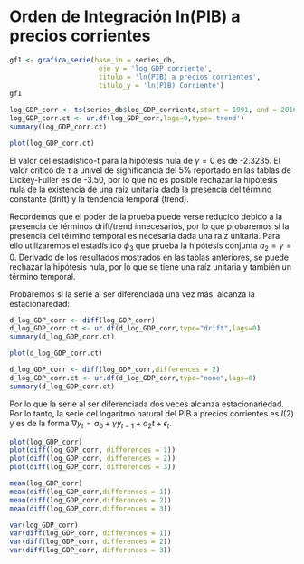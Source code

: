 # Orden de Integración ln(PIB) a precios corrientes

```r
gf1 <- grafica_serie(base_in = series_db, 
                      eje_y = 'log_GDP_corriente', 
                      titulo = 'ln(PIB) a precios corrientes', 
                      titulo_y = 'ln(PIB) Corriente')
gf1
```



```r
log_GDP_corr <- ts(series_db$log_GDP_corriente,start = 1991, end = 2016, frequency = 1)
log_GDP_corr.ct <- ur.df(log_GDP_corr,lags=0,type='trend')
summary(log_GDP_corr.ct)
```

```r
plot(log_GDP_corr.ct)
```

El valor del estadístico-t para la hipótesis nula de $\gamma=0$ es de -2.3235. El valor crítico de $\tau$ a univel de significancia del 5% reportado en las tablas de Dickey-Fuller es de -3.50, por lo que no es posible rechazar la hipótesis nula de la existencia de una raíz unitaria dada la presencia del término constante (drift) y la tendencia temporal (trend).

Recordemos que el poder de la prueba puede verse reducido debido a la presencia de términos drift/trend innecesarios, por lo que probaremos si la presencia del término temporal es necesaria dada una raíz unitaria. Para ello utilizaremos el estadístico $\phi_3$ que prueba la hipótesis conjunta $a_2=\gamma=0$. Derivado de los resultados mostrados en las tablas anteriores, se puede rechazar la hipótesis nula, por lo que se tiene una raíz unitaria y también un término temporal.


Probaremos si la serie al ser diferenciada una vez más, alcanza la estacionaredad:
```r
d_log_GDP_corr <- diff(log_GDP_corr)
d_log_GDP_corr.ct <- ur.df(d_log_GDP_corr,type="drift",lags=0)
summary(d_log_GDP_corr.ct)
```

```r

plot(d_log_GDP_corr.ct)

```

```r
d_log_GDP_corr <- diff(log_GDP_corr,differences = 2)
d_log_GDP_corr.ct <- ur.df(d_log_GDP_corr,type="none",lags=0)
summary(d_log_GDP_corr.ct)
```



Por lo que la serie al ser diferenciada dos veces alcanza estacionariedad. Por lo tanto, la serie del logaritmo natural del PIB a precios corrientes es $I(2)$ y es de la forma $\nabla y_{t} = a_0 + \gamma  y_{t-1} +  a_2 t + \epsilon_t$.


```r
plot(log_GDP_corr)
plot(diff(log_GDP_corr, differences = 1))
plot(diff(log_GDP_corr, differences = 2))
plot(diff(log_GDP_corr, differences = 3))

```

```r
mean(log_GDP_corr)
mean(diff(log_GDP_corr,differences = 1))
mean(diff(log_GDP_corr,differences = 2))
mean(diff(log_GDP_corr,differences = 3))
```



```r
var(log_GDP_corr)
var(diff(log_GDP_corr, differences = 1))
var(diff(log_GDP_corr, differences = 2))
var(diff(log_GDP_corr, differences = 3))
```


